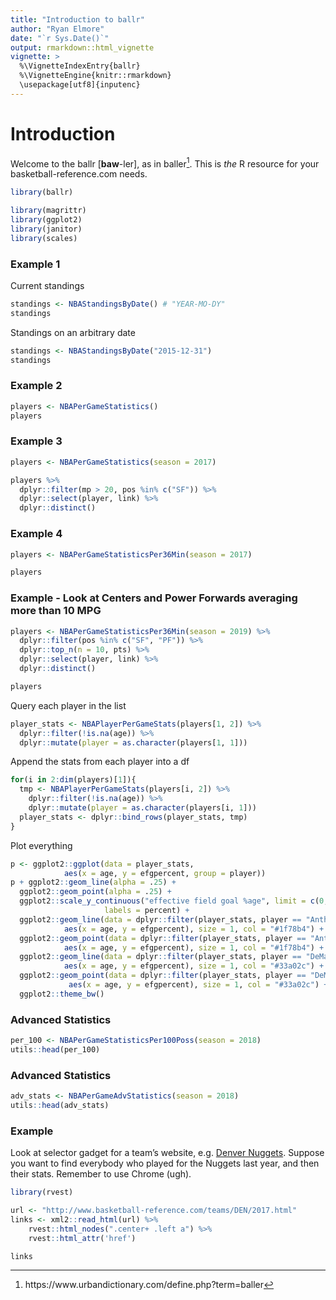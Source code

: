 ```yaml
---
title: "Introduction to ballr"
author: "Ryan Elmore"
date: "`r Sys.Date()`"
output: rmarkdown::html_vignette
vignette: >
  %\VignetteIndexEntry{ballr}
  %\VignetteEngine{knitr::rmarkdown}
  \usepackage[utf8]{inputenc}
---
```


# Introduction 

Welcome to the ballr [**baw**-ler], as in baller^[https://www.urbandictionary.com/define.php?term=baller]. This is *the*
R resource for your basketball-reference.com needs. 

```r
library(ballr)
```

<!-- ### Load some helpers -->

```r
library(magrittr)
library(ggplot2)
library(janitor)
library(scales)
```

### Example 1
Current standings
```r
standings <- NBAStandingsByDate() # "YEAR-MO-DY"
standings
```

Standings on an arbitrary date
```r
standings <- NBAStandingsByDate("2015-12-31")
standings
```

### Example 2
```r
players <- NBAPerGameStatistics()
players
```

### Example 3
```r
players <- NBAPerGameStatistics(season = 2017)
```
```r
players %>%
  dplyr::filter(mp > 20, pos %in% c("SF")) %>%
  dplyr::select(player, link) %>%
  dplyr::distinct()
```

### Example 4
```r
players <- NBAPerGameStatisticsPer36Min(season = 2017)
```
```r
players
```


### Example - Look at Centers and Power Forwards averaging more than 10 MPG
```r
players <- NBAPerGameStatisticsPer36Min(season = 2019) %>%
  dplyr::filter(pos %in% c("SF", "PF")) %>%
  dplyr::top_n(n = 10, pts) %>% 
  dplyr::select(player, link) %>%
  dplyr::distinct()
```
```r
players
```

Query each player in the list
```r
player_stats <- NBAPlayerPerGameStats(players[1, 2]) %>%
  dplyr::filter(!is.na(age)) %>%
  dplyr::mutate(player = as.character(players[1, 1]))
```

Append the stats from each player into a df 
```r
for(i in 2:dim(players)[1]){
  tmp <- NBAPlayerPerGameStats(players[i, 2]) %>%
    dplyr::filter(!is.na(age)) %>%
    dplyr::mutate(player = as.character(players[i, 1]))
  player_stats <- dplyr::bind_rows(player_stats, tmp)
}
```

Plot everything
```r
p <- ggplot2::ggplot(data = player_stats,
            aes(x = age, y = efgpercent, group = player))
p + ggplot2::geom_line(alpha = .25) +
  ggplot2::geom_point(alpha = .25) +
  ggplot2::scale_y_continuous("effective field goal %age", limit = c(0, 1),
                     labels = percent) +
  ggplot2::geom_line(data = dplyr::filter(player_stats, player == "Anthony Davis"),
            aes(x = age, y = efgpercent), size = 1, col = "#1f78b4") +
  ggplot2::geom_point(data = dplyr::filter(player_stats, player == "Anthony Davis"),
            aes(x = age, y = efgpercent), size = 1, col = "#1f78b4") +
  ggplot2::geom_line(data = dplyr::filter(player_stats, player == "DeMarcus Cousins"),
            aes(x = age, y = efgpercent), size = 1, col = "#33a02c") +
  ggplot2::geom_point(data = dplyr::filter(player_stats, player == "DeMarcus Cousins"),
             aes(x = age, y = efgpercent), size = 1, col = "#33a02c") +
  ggplot2::theme_bw()

```

### Advanced Statistics
```r
per_100 <- NBAPerGameStatisticsPer100Poss(season = 2018)
utils::head(per_100)
```

### Advanced Statistics
```r
adv_stats <- NBAPerGameAdvStatistics(season = 2018)
utils::head(adv_stats)
```

### Example 
Look at selector gadget for a team's website, e.g. [Denver Nuggets](http://www.basketball-reference.com/teams/DEN/2017.html). Suppose you want to find everybody who played for the Nuggets last year, and then their stats. Remember to use Chrome (ugh). 
```r
library(rvest)

url <- "http://www.basketball-reference.com/teams/DEN/2017.html"
links <- xml2::read_html(url) %>%
    rvest::html_nodes(".center+ .left a") %>%
    rvest::html_attr('href')
```

```r
links 
```


